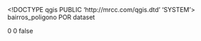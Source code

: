 <!DOCTYPE qgis PUBLIC 'http://mrcc.com/qgis.dtd' 'SYSTEM'>
<qgis version="3.34.2-Prizren">
  <identifier>bairros_poligono</identifier>
  <parentidentifier></parentidentifier>
  <language>POR</language>
  <type>dataset</type>
  <title>bairros_poligono</title>
  <abstract></abstract>
  <links/>
  <dates/>
  <fees></fees>
  <encoding></encoding>
  <crs>
    <spatialrefsys nativeFormat="Wkt">
      <wkt></wkt>
      <proj4></proj4>
      <srsid>0</srsid>
      <srid>0</srid>
      <authid></authid>
      <description></description>
      <projectionacronym></projectionacronym>
      <ellipsoidacronym></ellipsoidacronym>
      <geographicflag>false</geographicflag>
    </spatialrefsys>
  </crs>
  <extent/>
</qgis>
